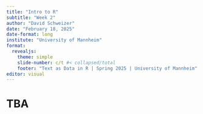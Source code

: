 ```yaml
---
title: "Intro to R"
subtitle: "Week 2"
author: "David Schweizer"
date: "February 18, 2025"
date-format: long
institute: "University of Mannheim"
format: 
  revealjs:
    theme: simple
    slide-number: c/t #< collapsed/total
    footer: "Text as Data in R | Spring 2025 | University of Mannheim"
editor: visual
---
```


# TBA